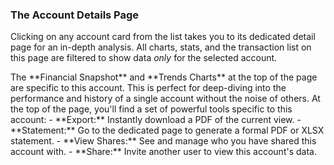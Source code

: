 <a id="accounts-details"></a>
### <Icon name="search" /> The Account Details Page

Clicking on any account card from the list takes you to its dedicated detail page for an in-depth analysis. All charts, stats, and the transaction list on this page are filtered to show data *only* for the selected account.

<Step number={1} title="Analyze Focused Analytics">
  The **Financial Snapshot** and **Trends Charts** at the top of the page are specific to this account. This is perfect for deep-diving into the performance and history of a single account without the noise of others.
</Step>

<Step number={2} title="Use the Header Actions">
  At the top of the page, you'll find a set of powerful tools specific to this account:
  - <Icon name="download2" className="inline h-4 w-4" /> **Export:** Instantly download a PDF of the current view.
  - <Icon name="statement" className="inline h-4 w-4" /> **Statement:** Go to the dedicated page to generate a formal PDF or XLSX statement.
  - <Icon name="groups" className="inline h-4 w-4" /> **View Shares:** See and manage who you have shared this account with.
  - <Icon name="share" className="inline h-4 w-4" /> **Share:** Invite another user to view this account's data.
</Step>